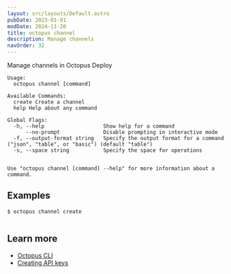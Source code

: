 ```yaml
---
layout: src/layouts/Default.astro
pubDate: 2023-01-01
modDate: 2024-11-20
title: octopus channel
description: Manage channels
navOrder: 32
---
```


Manage channels in Octopus Deploy

```
Usage:
  octopus channel [command]

Available Commands:
  create Create a channel
  help Help about any command

Global Flags:
  -h, --help                   Show help for a command
      --no-prompt              Disable prompting in interactive mode
  -f, --output-format string   Specify the output format for a command ("json", "table", or "basic") (default "table")
  -s, --space string           Specify the space for operations


Use "octopus channel [command] --help" for more information about a command.
```

## Examples

<SamplesInstance />

```
$ octopus channel create


```

## Learn more

- [Octopus CLI](/docs/octopus-rest-api/cli)
- [Creating API keys](/docs/octopus-rest-api/how-to-create-an-api-key)